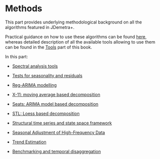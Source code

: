 # Methods {.unnumbered #part-M}

This part provides underlying methodological background on all the algorithms featured in JDemetra+. 

Practical guidance on how to use these algorithms can be found [here](#part-A), whereas detailed description of all the available tools allowing to use them can be found in the [Tools](#part-T) part of this book.

In this part: 

-   [Spectral analysis tools](#m-spectrum)

-   [Tests for seasonality and residuals](M-tests.qmd)

-   [Reg-ARIMA modelling](#m-reg-a)

-   [X-11: moving average based decomposition](#m-X11)

-   [Seats: ARIMA model based decomposition](#m-seats)

-   [STL: Loess based decomposition](#m-stl)

-   [Structural time series and state space framework](#m-ssf)

-   [Seasonal Adjustment of High-Frequency Data](#m-sa-hf)

-   [Trend Estimation](#m-trend)

-   [Benchmarking and temporal disaggregation](m-bench)








